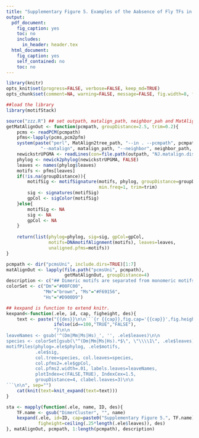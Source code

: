 ```yaml
---
title: "Supplementary Figure 5. Examples of the Aabsence of Fly TFs in Dimeric Clusters"
output: 
  pdf_document:
    fig_caption: yes
    toc: no
    includes:
      in_header: header.tex
  html_document:
    fig_caption: yes
    self_contained: no
    toc: no
---
```

```r
library(knitr)
opts_knit$set(progress=FALSE, verbose=FALSE, keep_md=TRUE)
opts_chunk$set(comment=NA, warning=FALSE, message=FALSE, fig.width=8, fig.pos="!htb")
```
```r
##load the library
library(motifStack)
```
```r
source("zzz.R") ## set outpath, matalign_path, neighbor_pah and MatAlign2tree_path
getMatAlignOut <- function(pcmpath, groupDistance=2.5, trim=0.2){
    pcms <- readPCM(pcmpath)
    pfms<-lapply(pcms,pcm2pfm)
    system(paste("perl", MatAlign2tree_path, "--in . --pcmpath", pcmpath, "--out", outpath,
             "--matalign", matalign_path, "--neighbor", neighbor_path, "--tree","UPGMA"))
    newickstrUPGMA <- readLines(con=file.path(outpath, "NJ.matalign.distMX.nwk"))
    phylog <- newick2phylog(newickstrUPGMA, FALSE)
    leaves <- names(phylog$leaves)
    motifs <- pfms[leaves]
    if(!is.na(groupDistance)){
        motifSig <- motifSignature(motifs, phylog, groupDistance=groupDistance,
                                   min.freq=1, trim=trim)
        sig <- signatures(motifSig)
        gpCol <- sigColor(motifSig)
    }else{
        motifSig <- NA
        sig <- NA
        gpCol <- NA
    }
    
    return(list(phylog=phylog, sig=sig, gpCol=gpCol, 
                motifs=DNAmotifAlignment(motifs), leaves=leaves, 
                unaligned.pfms=motifs))
}

pcmpath <- dir("pcmsUni", include.dirs=TRUE)[1:7]
matAlignOut <- lapply(file.path("pcmsUni", pcmpath), 
                      getMatAlignOut, groupDistance=4)
description <- c("## Dimeric motifs are separated from monomeric motifs from the same TF\n\nFor most dimeric clusters, one or more monomeric motifs cluster with a Drosophilar motif, suggesting that the absence of a fly TF in a dimeric cluster may be a methological difference rather than a biological one", "", "", "", "", "", "")
colorSet <- c("Dm"="#00FC00", 
              "Mm"="brown", "Ms"="#F69156", 
              "Hs"="#D900D9")
```

```r
## kexpand is function to extend knitr.
kexpand<-function(.ele, id, cap, figheight, des){
    text <- paste("{{des}}\n\n```{r {{cap}},fig.cap='{{cap}}',fig.height={{figheight}},echo=",
                  ifelse(id==100,"TRUE","FALSE"),
                  "}\n\n
leaveNames <- gsub('^(Dm|Mm|Ms|Hs)_', '', .ele$leaves)\n\n
species <- colorSet[gsub(\"^(Dm|Mm|Ms|Hs).*$\", \"\\\\1\", .ele$leaves)]\n\n
motifPiles(phylog=.ele$phylog, .ele$motifs, 
           .ele$sig, 
           col.tree=species, col.leaves=species, 
           col.pfms2=.ele$gpCol, 
           col.pfms2.width=.01, labels.leaves=leaveNames, 
           plotIndex=c(FALSE,TRUE), IndexCex=1.5, 
           groupDistance=4, clabel.leaves=3)\n\n
```\n\n", sep="")
    cat(knit(text=knit_expand(text=text)))
}
```

```r
sta <- mapply(function(.ele, name, ID, des){
    TF.name <- gsub("DimerCluster", "", name)
    kexpand(.ele, id=ID, cap=paste0("Supplementary Figure 5.", TF.name),
            figheight=ceiling(.25*length(.ele$leaves)), des)
}, matAlignOut, pcmpath, 1:length(pcmpath), description)

```